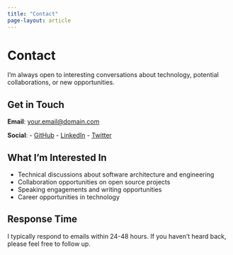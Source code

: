 ```yaml
---
title: "Contact"
page-layout: article
---
```


# Contact

I'm always open to interesting conversations about technology, potential collaborations, or new opportunities.

## Get in Touch

**Email**: [your.email@domain.com](mailto:your.email@domain.com)

**Social**:
- [GitHub](https://github.com/hareeshkolluru)
- [LinkedIn](https://linkedin.com/in/hareeshkolluru)
- [Twitter](https://twitter.com/yourhandle)

## What I'm Interested In

- Technical discussions about software architecture and engineering
- Collaboration opportunities on open source projects
- Speaking engagements and writing opportunities
- Career opportunities in technology

## Response Time

I typically respond to emails within 24-48 hours. If you haven't heard back, please feel free to follow up.